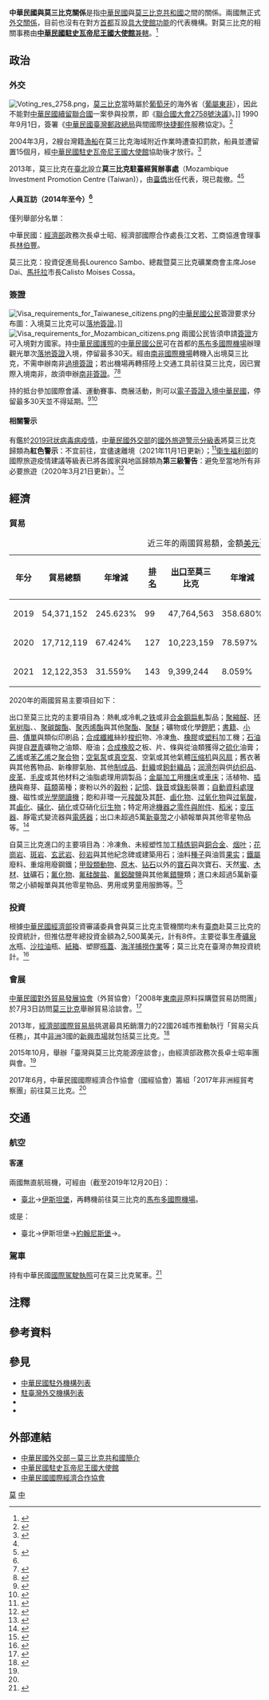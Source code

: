 {{noteTA
|G1=Medicine
|1=zh-hans:台; zh-hant:臺;
|2=zh-hans:马普托; zh-hant:馬普托; zh-tw:馬布多;
|3=zh-hant:伊斯坦堡; zh-cn:伊斯坦布尔; zh-sg:伊斯坦堡;
|4=zh-hans:约翰内斯堡; zh-hant:約翰內斯堡; zh-tw:約翰尼斯堡;
|5=zh-hans:斯威士兰; zh-hant:斯威士蘭; zh-tw:史瓦帝尼
|6=zh-hans:塑料; zh-hant:塑料; zh-tw:塑膠;
|7=zh-hans:色拉油; zh-hant:沙律油; zh-tw:沙拉油;
}}

{{not|中國－莫桑比克關係}}

{{Infobox Bilateral relations|中華民國與莫三比克|ROC|MOZ|filetype=png}}

'''中華民國與莫三比克關係'''是指[[中華民國|中華民國]]與[[莫三比克共和國|莫三比克共和國]]之間的關係。兩國無正式[[外交#外交上的承認|外交關係]]，目前也沒有在對方[[首都|首都]]互設[[實質大使館|具大使館功能]]的代表機構。對莫三比克的相關事務由'''[[中華民國駐史瓦帝尼王國大使館|中華民國駐史瓦帝尼王國大使館]]'''[[兼轄|兼轄]]。<ref>{{Cite web |url = https://www.boca.gov.tw/sp-foof-countrycp-03-214-3f38b-03-1.html |title = 駐館位置及聯絡方式 |publisher = [[中華民國外交部|中華民國外交部]] [[外交部領事事務局|領事事務局]] |access-date = 2017-12-24 |archive-date = 2020-11-05 |archive-url = https://web.archive.org/web/20201105160501/https://www.boca.gov.tw/sp-foof-countrycp-03-214-3f38b-03-1.html }}</ref>

==政治==
===外交===
[[File:Voting_res_2758.png|thumb]]，[[莫三比克|莫三比克]]當時屬於[[葡萄牙|葡萄牙]]的海外省（[[葡屬東非|葡屬東非]]），因此不能對[[中國與聯合國#代表權問題|中華民國續留聯合國]]一案參與投票，即《[[聯合國大會2758號決議|聯合國大會2758號決議]]》。]]
{{see also|中華民國外交|{{link-en|莫三比克外交|Foreign relations of Mozambique}}}}
1990年9月1日，簽署《[[中華民國交通部郵政總局|中華民國臺灣郵政總局]]與{{link-en|莫三比克郵政|Correios de Moçambique|莫三比克（共和國）郵政總局}}間國際[[特快专递|快捷郵件]]服務協定》。<ref>{{Cite web |url = https://no06.mofa.gov.tw/mofatreatys/Result.aspx?tysubject_c=&tysubject_e=&tysubject_o=&tycountry_c=%e8%8e%ab%e4%b8%89%e6%af%94%e5%85%8b&tycountry_e=%e8%8e%ab%e4%b8%89%e6%af%94%e5%85%8b&tyeffectivedate=&tyeffectivedateE=&tysigneddate=&tysigneddateE=&start=Y&tykeyword=&Order=Signing&tyclass= |title = 條約協定查詢系統 |publisher = 中華民國外交部<!--|accessdate = 2017-02-19 |archive-date = 2019-05-02 |archive-url = https://web.archive.org/web/20190502123042/http://no06.mofa.gov.tw/mofatreatys/Result.aspx?tysubject_c=&tysubject_e=&tysubject_o=&tycountry_c=%E8%8E%AB%E4%B8%89%E6%AF%94%E5%85%8B&tycountry_e=%E8%8E%AB%E4%B8%89%E6%AF%94%E5%85%8B&tyeffectivedate=&tyeffectivedateE=&tysigneddate=&tysigneddateE=&start=Y&tykeyword=&Order=Signing |dead-url = no-->}}</ref>

2004年3月，2艘台灣籍[[漁船|漁船]]在莫三比克海域附近作業時遭{{link-en|莫三比克政治|Politics of Mozambique|該國政府}}查扣罰款，船員並遭留置15個月，經[[中華民國駐史瓦帝尼王國大使館|中華民國駐史瓦帝尼王國大使館]]協助後才放行。<ref>{{Cite web |url = https://www.boca.gov.tw/sp-foof-countrycp-03-214-3f38b-06-1.html |title = 特殊資訊 |publisher = 外交部領事事務局 |access-date = 2019-05-20 |archive-date = 2020-11-05 |archive-url = https://web.archive.org/web/20201105230411/https://www.boca.gov.tw/sp-foof-countrycp-03-214-3f38b-06-1.html }}</ref>

2013年，莫三比克在[[臺北市|臺北]]設立'''莫三比克駐臺經貿辦事處'''（Mozambique Investment Promotion Centre (Taiwan)），由[[臺灣裔|臺僑]]出任代表，現已裁撤。<ref name="莫三比克國家檔"/><ref>{{Cite web |url = https://www.chinatimes.com/newspapers/20160708000334-260206?chdtv |author = 陳昌博 |date = 2016年7月8日 |title = 莫三比克 歡迎台商投資 |publisher = [[中時新聞網|中時新聞網]]}}</ref>

====人員互訪（2014年至今）<ref name="莫三比克國家檔"/>====
僅列舉部分名單：

中華民國：[[中華民國經濟部|經濟部]]政務次長卓士昭、經濟部國際合作處長江文若、工商協進會理事長[[林伯豐|林伯豐]]。

莫三比克：投資促進局長Lourenco Sambo、{{link-en|歐亞自然資源公司|Eurasian Natural Resources Corporation}}總裁暨莫三比克礦業商會主席Jose Dai、[[馬托拉_(莫桑比克)|馬托拉]]市長Calisto Moises Cossa。

===簽證===
[[File:Visa_requirements_for_Taiwanese_citizens.png|thumb]]的[[中華民國國民|中華民國公民]]簽證要求分布圖：入境莫三比克可以[[簽證#落地签证|落地簽證]]。]]
[[File:Visa_requirements_for_Mozambican_citizens.png|thumb]]
{{see also|中華民國簽證政策|中華民國公民簽證要求}}
{{see also|莫三比克簽證政策|{{link-en|莫三比克公民簽證要求|Visa requirements for Mozambican citizens}}}}
兩國公民皆須申請[[簽證|簽證]]方可入境對方國家。持[[中華民國護照|中華民國護照]]的[[中華民國國民|中華民國公民]]可在首都的[[馬布多國際機場|馬布多國際機場]]辦理觀光單次[[簽證#落地签证|落地簽證]]入境，停留最多30天。經由[[南非機場列表|南非國際機場]]轉機入出境莫三比克，不需申辦南非[[過境簽證|過境簽證]]；若出機場再轉搭陸上交通工具前往莫三比克，因已實際入境南非，故須申辦[[南非簽證政策|南非簽證]]。<ref>{{Cite web |url = https://www.boca.gov.tw/sp-foof-countrycp-03-214-3f38b-02-1.html |title = 簽證及入境須知 |publisher = 外交部領事事務局 |access-date = 2017-12-24 |archive-date = 2020-11-05 |archive-url = https://web.archive.org/web/20201105225249/https://www.boca.gov.tw/sp-foof-countrycp-03-214-3f38b-02-1.html }}</ref><ref>{{Cite web |url = https://www.mofa.gov.tw/ArrivalVisa.aspx?n=546&AreaSN=2 |title = 落地簽證資訊 |publisher = 中華民國外交部 |access-date = 2021-03-15 |archive-date = 2022-03-25 |archive-url = https://web.archive.org/web/20220325005906/https://www.mofa.gov.tw/ArrivalVisa.aspx?n=546&AreaSN=2 }}</ref>

持{{link-en|莫三比克護照|Mozambican passport}}的{{link-en|莫三比克人口|Demographics of Mozambique|莫三比克公民}}抵台參加國際會議、運動賽事、商展活動，則可以[[中華民國簽證政策#电子签证|電子簽證入境中華民國]]，停留最多30天並不得延期。<ref>{{Cite web |url = https://www.boca.gov.tw/cp-228-4488-8208a-1.html |title = 誰具備申請電子簽證的資格? |publisher = 外交部領事事務局 |access-date = 2018-12-15 |archive-date = 2018-12-09 |archive-url = https://web.archive.org/web/20181209124657/https://www.boca.gov.tw/cp-228-4488-8208a-1.html }}</ref><ref>{{Cite web|url = https://www.boca.gov.tw/cp-215-643-5e740-1.html|title = 我的電子簽證效期多久？|publisher = 外交部領事事務局|access-date = 2018-04-02|archive-date = 2018-03-27|archive-url = https://web.archive.org/web/20180327023606/https://www.boca.gov.tw/cp-215-643-5e740-1.html}}</ref>

====相關警示====
有鑑於[[2019冠状病毒病疫情|2019冠状病毒病疫情]]，[[中華民國外交部|中華民國外交部]]的[[國外旅遊警示分級表|國外旅遊警示分級表]]將莫三比克歸類為'''紅色警示'''：不宜前往，宜儘速離境（2021年11月1日更新）；<ref>{{Cite web |url = https://www.boca.gov.tw/sp-trwa-list-1.html |title = 國外旅遊警示分級表 |publisher = 外交部領事事務局 |access-date = 2022-01-31 |archive-date = 2020-02-08 |archive-url = https://web.archive.org/web/20200208022958/https://www.boca.gov.tw/sp-trwa-list-1.html }}</ref>[[中華民國衛生福利部|衛生福利部]]的國際旅遊疫情建議等級表已將各國家與地區歸類為'''第三級警告'''：避免至當地所有非必要旅遊（2020年3月21日更新）。<ref>{{Cite web |url = https://www.cdc.gov.tw/CountryEpidLevel/GetPrescription/625?uacid=429 |title = 國際旅遊疫情建議等級 |publisher = [[中華民國衛生福利部|中華民國衛生福利部]] |access-date = 2020-11-14 |archive-date = 2022-05-13 |archive-url = https://web.archive.org/web/20220513215809/https://www.cdc.gov.tw/CountryEpidLevel/GetPrescription/625?uacid=429 }}</ref>

==經濟==
{{see also|臺灣經濟|{{link-en|莫三比克經濟|Economy of Mozambique}}}}
===貿易===
{|class=wikitable
|+近三年的兩國貿易額，金額[[美元|美元]]<ref>{{Cite web |url = https://cuswebo.trade.gov.tw/ |title = 中華民國進出口貿易統計 |publisher = [[中華民國經濟部|中華民國經濟部]] [[經濟部國際貿易局|國際貿易局]] |access-date = 2021-05-11 |archive-date = 2016-03-09 |archive-url = https://web.archive.org/web/20160309193715/http://cus93.trade.gov.tw/FSCI/ }}</ref>
!年分!!貿易總額!!年增減!![[世界政區索引|排名]]!![[出口贸易|出口]]至莫三比克!!年增減!!排名!!自莫三比克[[进口贸易|進口]]!!年增減!!排名
|-
| 2019 || 54,371,152 || {{increase}}245.623% || 99 || 47,764,563 || {{increase}}358.680% || 85 || 6,606,589 || {{increase}}24.234% || 119
|-
| 2020 || 17,712,119 || {{decrease}}67.424% || 127 || 10,223,159 || {{decrease}}78.597% || 119 || 7,488,960 || {{increase}}13.356% || 113
|-
| 2021 || 12,122,353 || {{decrease}}31.559% || 143 || 9,399,244 || {{decrease}}8.059% || 126 || 2,723,109 || {{decrease}}63.638% || 135
|}

2020年的兩國貿易主要項目如下：

出口至莫三比克的主要項目為：熱軋或冷軋之[[铁|铁]]或非[[合金鋼|合金鋼]][[轧制|扁軋]]製品；[[多聚甲醛|聚縮醛]]、[[环氧树脂|环氧树脂]]、{{link-en|醇酸樹脂|Alkyd}}、[[聚碳酸酯|聚碳酸酯]]、[[聚丙烯|聚丙烯酯]]與其他[[聚酯|聚酯]]、[[聚醚|聚醚]]；礦物或化學[[草木灰|鉀肥]]；[[图书|書籍]]、[[小冊子|小冊]]、[[宣傳單張|傳單]]與類似印刷品；[[合成纖維|合成纖維]]絲紗[[梭织|梭织]]物、冷凍[[食用鱼|魚]]、[[橡膠|橡膠]]或[[塑料|塑料]]加工機；[[石油|石油]]與提自[[瀝青|瀝青]]礦物之油類、廢油；[[合成橡胶|合成橡胶]]之板、片、條與從油類獲得之[[硫化|硫化]]油膏；[[乙烯|乙烯]]或[[苯乙烯|苯乙烯]]之[[聚合物|聚合物]]；[[氣泵|空氣泵]]或[[真空泵|真空泵]]、空氣或其他氣體[[压缩机|压缩机]]與[[风扇|风扇]]；舊衣著與其他舊物品、新橡膠氣胎、其他[[制成品|制成品]]、[[編織|針織]]或[[鉤針編織|鉤針織品]]；[[润滑剂|润滑剂]]與供[[纺织品|纺织品]]、[[皮革|皮革]]、[[毛皮|毛皮]]或其他材料之油脂處理用調製品；[[金屬加工|金屬加工]]用[[機床|機床]]或[[車床|車床]]；活植物、[[扦插|插穗]]與裔芽、[[蕈類|菇類]]菌種；麥粉以外的[[穀粉|穀粉]]；[[記憶體|記憶]]、[[錄音|錄音]]或[[攝錄|錄影]]裝置；[[自動資料收集|自動資料處理機]]、磁性或[[光學閱讀器|光學閱讀機]]；飽和非環一元[[羧酸|羧酸]]及其[[酸酐|酐]]、[[鹵化物|鹵化物]]、[[过氧化物|过氧化物]]與[[过氧酸|过氧酸]]，其[[鹵化|鹵化]]、[[磺化|磺化]]、[[硝化|硝化]]或亞硝化[[衍生物|衍生物]]；特定用途[[机械零件|機器之零件與附件]]、[[稻|稻米]]；[[变压器|变压器]]、靜電式變流器與[[电感元件|電感器]]；出口未超過5萬[[新臺幣|新臺幣]]之小額報單與其他零星物品等。<ref>{{Cite web |url = https://www.taitraesource.com/default.asp |title = 近二年我國對當地出口主要產品 |publisher = 中華民國對外貿易發展協會 |access-date = 2021-10-11 |archive-date = 2015-09-17 |archive-url = https://web.archive.org/web/20150917081855/http://www.taitraesource.com/default.asp }}</ref>

自莫三比克進口的主要項目為：冷凍魚、未經塑性加工[[精炼|精炼]][[铜|铜]]與[[銅合金列表|銅合金]]、[[烟叶|烟叶]]；[[花崗岩|花崗岩]]、[[斑岩|斑岩]]、[[玄武岩|玄武岩]]、[[砂岩|砂岩]]與其他紀念碑或建築用石；油料[[種子|種子]]與油質[[果实|果实]]；[[黑色金屬|鐵屬]]廢料、重熔用廢鋼鐵{{link-en|鑄錠|Ingot}}；[[甲殼亞門|甲殼類動物]]、[[木材|原木]]、[[钻石|钻石]]以外的[[寶石|寶石]]與次寶石、天然[[蜂蜜|蜜]]、[[木料|木材]]、[[钛|钛]]礦石；[[氟化物|氟化物]]、[[氟硅酸盐|氟硅酸盐]]、[[氟铝酸钠|氟鋁酸鹽]]與其他氟[[配合物|錯鹽]]類；進口未超過5萬新臺幣之小額報單與其他零星物品、男用或男童用服飾等。<ref>{{Cite web |url = https://www.taitraesource.com/default.asp |title = 近二年我國自當地進口主要產品 |publisher = 中華民國對外貿易發展協會 |access-date = 2021-10-11 |archive-date = 2015-09-17 |archive-url = https://web.archive.org/web/20150917081855/http://www.taitraesource.com/default.asp }}</ref>

===投資===
根據[[中華民國經濟部|中華民國經濟部]]投資審議委員會與莫三比克主管機關均未有[[台灣商人|臺商]]赴莫三比克的投資統計，但推估歷年總投資金額為2,500萬美元，計有8件。主要從事生產[[礦泉水|礦泉水]]瓶、[[沙拉油|沙拉油]]瓶、[[瓦楞紙盒|紙箱]]、塑膠[[瓶蓋|瓶蓋]]、[[渔业|海洋捕撈作業]]等；莫三比克在臺灣亦無投資統計。<ref name="莫三比克國家檔">{{Cite web |url = https://www.trade.gov.tw/Files/PageFile/725557/1100118_%E8%8E%AB%E4%B8%89%E6%AF%94%E5%85%8B.pdf |author = 雙二組駐外服務小組 |date = 2021年1月18日 |title = 莫三比克國家檔 |publisher = [[中華民國經濟部|中華民國經濟部]] [[經濟部國際貿易局|國際貿易局]] |deadurl= no |archiveurl = https://web.archive.org/web/20211011115048/https://www.trade.gov.tw/Files/PageFile/725557/1100118_%E8%8E%AB%E4%B8%89%E6%AF%94%E5%85%8B.pdf |archivedate = 2021年10月11日}}</ref>

===會展===
[[中華民國對外貿易發展協會|中華民國對外貿易發展協會]]（外貿協會）「2008年[[东非|東]][[南部非洲|南非]]原料採購暨貿易訪問團」於7月3日訪問[[莫三比克|莫三比克]]舉辦貿易洽談會。<ref>{{Cite web |url = https://www.mofa.gov.tw/Upload/WebArchive/2039/97%E5%B9%B4%E4%BA%8B%E4%BE%8B.pdf |author = 公眾外交協調會 |title = 中國大陸阻撓我國際空間事例（97年事例） |publisher = 中華民國外交部 |access-date = 2018-01-18 |archive-date = 2020-09-14 |archive-url = https://web.archive.org/web/20200914215524/https://www.mofa.gov.tw/Upload/WebArchive/2039/97%E5%B9%B4%E4%BA%8B%E4%BE%8B.pdf }}</ref>

2013年，[[經濟部國際貿易局|經濟部國際貿易局]]挑選最具拓銷潛力的22國26城市推動執行「貿易尖兵任務」，其中[[非洲国家和地区列表|非洲]]3國的[[新興市場|新興市場]]就包括莫三比克。<ref>{{Cite web |url = http://www.trademag.org.tw/News.asp?id=622045&url=/NewsSearch.asp |author = 中華民國對外貿易發展協會 |date = 2013年10月30日 |title = 貿易尖兵勇闖22國26城市 新興市場商機無窮 |publisher = 經貿透視網 |accessdate = 2020年9月28日 |archive-date = 2017年3月12日 |archive-url = https://web.archive.org/web/20170312045302/http://www.trademag.org.tw/News.asp?id=622045&url=%2FNewsSearch.asp |dead-url = no }}</ref>

2015年10月，舉辦「臺灣與莫三比克能源座談會」，由經濟部政務次長卓士昭率團與會。<ref name="莫三比克國家檔"/>

2017年6月，中華民國國際經濟合作協會（國經協會）籌組「2017年非洲經貿考察團」前往莫三比克。<ref name="莫三比克國家檔"/>

==交通==
{{see also|臺灣交通|{{link-en|莫三比克交通|Transport in Mozambique}}}}
===航空===
<!-- 參考自中文、英文維基相關條目 -->
====客運====
兩國無直航班機，可經由（截至2019年12月20日{{noteTag|有鑑於[[2019冠状病毒病疫情|2019冠状病毒病疫情]]影響，暫停更新。}}）：

*[[臺灣桃園國際機場|臺北]]→[[伊斯坦堡機場|伊斯坦堡]]，再轉機前往莫三比克的[[馬布多國際機場|馬布多國際機場]]。

或是：

*臺北→伊斯坦堡→[[奥利弗·坦博国际机场|約翰尼斯堡]]→{{link-en|莫三比克機場列表|List of airports in Mozambique|莫三比克的國際機場}}。

===駕車===
持有中華民國[[國際駕駛執照|國際駕駛執照]]可在莫三比克駕車。<ref>{{Cite web |url = https://www.boca.gov.tw/sp-foof-countrycp-03-214-3f38b-05-1.html |title = 生活資訊 |publisher = 外交部領事事務局 |access-date = 2018-11-11 |archive-date = 2020-11-05 |archive-url = https://web.archive.org/web/20201105201936/https://www.boca.gov.tw/sp-foof-countrycp-03-214-3f38b-05-1.html }}</ref>

==注釋==
{{noteFoot}}

==參考資料==
{{reflist|2}}

==參見==
{{Portal box|國際關係|中華民國|莫三比克|非洲|image2=Flag of the Republic of China.svg|image3=Flag of Mozambique.svg}}
*[[中華民國駐外機構列表|中華民國駐外機構列表]]
*[[駐臺灣外交機構列表|駐臺灣外交機構列表]]
*{{link-en|莫三比克駐外機構列表|List of diplomatic missions of Mozambique}}
*{{link-en|駐莫三比克外交機構列表|List of diplomatic missions in Mozambique}}

==外部連結==
*[https://www.mofa.gov.tw/CountryInfo.aspx?CASN=2&n=163&sms=33&s=191 中華民國外交部－莫三比克共和國簡介]
*[http://www.taiwanembassy.org/SZ/mp.asp?mp=411 中華民國駐史瓦帝尼王國大使館]
*[http://www.cieca.org.tw/style/frame/m9/faq.asp?lang=1&customer_id=2998&content_set=color_1&name_id=151617&Directory_ID=3223 中華民國國際經濟合作協會]

{{中華民國外交}}
{{莫桑比克外交}}

[[Category:中華民國雙邊關係|莫]]
[[Category:莫三比克雙邊關係|中]]